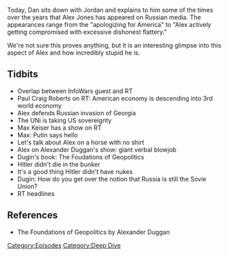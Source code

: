 {{DEFAULTSORT:
    #_EPISODE_0102:Alex On Russian Media
}}{{Episode
    | title           = Alex On Russian Media
    | caption         = Listen to this episode on [https://knowledgefight.libsyn.com/knowledge-fight-alex-on-russian-media Libsyn] [https://open.spotify.com/episode/2SzAnrNZ3qCq7v6I0oDz1a Spotify], Read the [[Transcript/102: Alex On Russian Media|Unofficial Transcript]]
    | episodeNumber   = 102
    | length          = 01:48:39
    | airDate         = November 14, 2017
    | episodeType     = [[:Category:Deep Dive|Deep Dive]]
    | appearance      = [[Paul Craig Roberts]], [[Max Keiser]], [[Aleksandr Dugin]]
    | previousEpisode = [[101: January 11, 2016]]
    | nextEpisode     = [[103: January 17, 2016]]
}}

{{Stub}}

Today, Dan sits down with Jordan and explains to him some of the times over the years that Alex Jones has appeared on Russian media. The appearances range from the "apologizing for America" to "Alex actively getting compromised with excessive dishonest flattery."

We're not sure this proves anything, but it is an interesting glimpse into this aspect of Alex and how incredibly stupid he is.

==Tidbits==

*Overlap between InfoWars guest and RT
*Paul Craig Roberts on RT: American economy is descending into 3rd world economy
*Alex defends Russian invasion of Georgia
*The UNi is taking US sovereignty
*Max Keiser has a show on RT
*Max: Putin says hello
*Let's talk about Alex on a horse with no shirt
*Alex on Alexander Duggan's show: giant verbal blowjob
*Dugin's book: The Foudations of Geopolitics
*Hitler didn't die in the bunker
*It's a good thing Hitler didn't have nukes
*Dugin: How do you get over the notion that Russia is still the Sovie Union?
*RT headlines

==References==

*The Foundations of Geopolitics by Alexander Duggan

[[Category:Episodes]]
[[Category:Deep Dive]]
